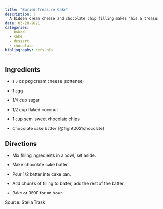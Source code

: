 ```yaml
---
title: "Buried Treasure Cake"
description: |
  A hidden cream cheese and chocolate chip filling makes this a treasure.
date: 03-20-2021
categories:
  - baked
  - cake
  - dessert
  - chocolate
bibliography: refs.bib
---
```


## Ingredients

* 1 8 oz pkg cream cheese (softened)
* 1 egg
* 1/4 cup sugar
* 1/2 cup flaked coconut
* 1 cup semi sweet chocolate chips

* Chocolate cake batter [@flight2021chocolate]

## Directions

* Mix filling ingredients in a bowl, set aside. 
* Make chocolate cake batter.
* Pour 1/2 batter into cake pan. 
* Add chunks of filling to batter, add the rest of the batter.

* Bake at 350F for an hour.

Source: Stella Trask
